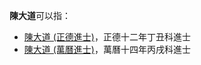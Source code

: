'''陳大道'''可以指：
*[[陳大道_(正德進士)|陳大道 (正德進士)]]，正德十二年丁丑科進士
*[[陳大道_(萬曆進士)|陳大道 (萬曆進士)]]，萬曆十四年丙戌科進士
{{Disambig|D|cat=三字陳姓人名消歧義}}